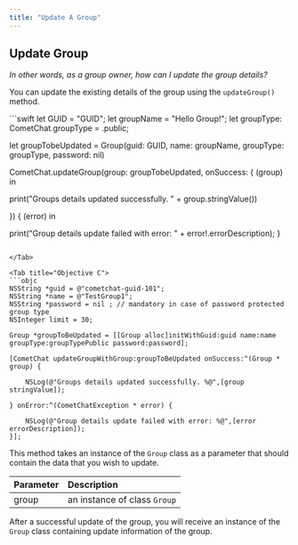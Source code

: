 ```yaml
---
title: "Update A Group"
---
```




## Update Group

*In other words, as a group owner, how can I update the group details?*

You can update the existing details of the group using the `updateGroup()` method.

<Tabs>
<Tab title="Swift">
```swift
let GUID = "GUID";
let groupName = "Hello Group!";
let groupType: CometChat.groupType = .public;

let groupTobeUpdated = Group(guid: GUID, name: groupName, groupType: groupType, password: nil)

CometChat.updateGroup(group: groupTobeUpdated, onSuccess: { (group) in

  print("Groups details updated successfully. " + group.stringValue())

}) { (error) in

   print("Group details update failed with error: " + error!.errorDescription);
}
```

</Tab>

<Tab title="Objective C">
```objc
NSString *guid = @"cometchat-guid-101";
NSString *name = @"TestGroup1";
NSString *password = nil ; // mandatory in case of password protected group type
NSInteger limit = 30;

Group *groupToBeUpdated = [[Group alloc]initWithGuid:guid name:name groupType:groupTypePublic password:password];

[CometChat updateGroupWithGroup:groupToBeUpdated onSuccess:^(Group * group) {

    NSLog(@"Groups details updated successfully. %@",[group stringValue]);

} onError:^(CometChatException * error) {

    NSLog(@"Group details update failed with error: %@",[error errorDescription]);
}];
```

</Tab>

</Tabs>

This method takes an instance of the `Group` class as a parameter that should contain the data that you wish to update.

| Parameter | Description                  |
| :--------- | :---------------------------- |
| group     | an instance of class `Group` |

After a successful update of the group, you will receive an instance of the `Group` class containing update information of the group.

